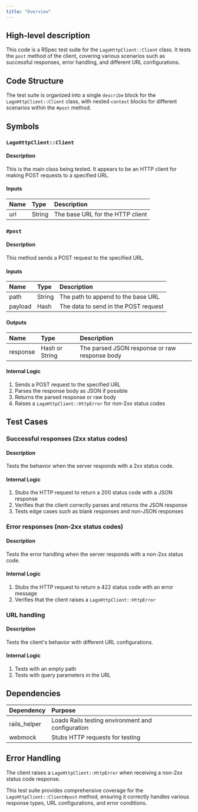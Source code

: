 ```yaml
---
title: "Overview"
---
```


## High-level description
This code is a RSpec test suite for the `LagoHttpClient::Client` class. It tests the `post` method of the client, covering various scenarios such as successful responses, error handling, and different URL configurations.

## Code Structure
The test suite is organized into a single `describe` block for the `LagoHttpClient::Client` class, with nested `context` blocks for different scenarios within the `#post` method.

## Symbols

### `LagoHttpClient::Client`
#### Description
This is the main class being tested. It appears to be an HTTP client for making POST requests to a specified URL.

#### Inputs
| Name | Type | Description |
|:-----|:-----|:------------|
| url | String | The base URL for the HTTP client |

### `#post`
#### Description
This method sends a POST request to the specified URL.

#### Inputs
| Name | Type | Description |
|:-----|:-----|:------------|
| path | String | The path to append to the base URL |
| payload | Hash | The data to send in the POST request |

#### Outputs
| Name | Type | Description |
|:-----|:-----|:------------|
| response | Hash or String | The parsed JSON response or raw response body |

#### Internal Logic
1. Sends a POST request to the specified URL
2. Parses the response body as JSON if possible
3. Returns the parsed response or raw body
4. Raises a `LagoHttpClient::HttpError` for non-2xx status codes

## Test Cases

### Successful responses (2xx status codes)
#### Description
Tests the behavior when the server responds with a 2xx status code.

#### Internal Logic
1. Stubs the HTTP request to return a 200 status code with a JSON response
2. Verifies that the client correctly parses and returns the JSON response
3. Tests edge cases such as blank responses and non-JSON responses

### Error responses (non-2xx status codes)
#### Description
Tests the error handling when the server responds with a non-2xx status code.

#### Internal Logic
1. Stubs the HTTP request to return a 422 status code with an error message
2. Verifies that the client raises a `LagoHttpClient::HttpError`

### URL handling
#### Description
Tests the client's behavior with different URL configurations.

#### Internal Logic
1. Tests with an empty path
2. Tests with query parameters in the URL

## Dependencies
| Dependency | Purpose |
|:-----------|:--------|
| rails_helper | Loads Rails testing environment and configuration |
| webmock | Stubs HTTP requests for testing |

## Error Handling
The client raises a `LagoHttpClient::HttpError` when receiving a non-2xx status code response.

This test suite provides comprehensive coverage for the `LagoHttpClient::Client#post` method, ensuring it correctly handles various response types, URL configurations, and error conditions.